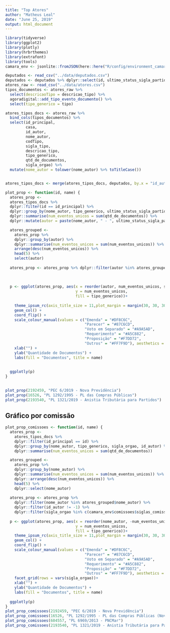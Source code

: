 ```yaml
---
title: "Top Atores"
author: "Matheus Leal"
date: "June 25, 2019"
output: html_document
---
```


```r
library(tidyverse)
library(ggplot2)
library(plotly)
library(hrbrthemes)
library(extrafont)
library(tools)
camara_env <- jsonlite::fromJSON(here::here("R/config/environment_camara.json"))

```

```r
deputados <- read_csv("../data/deputados.csv")
deputados <- deputados %>% dplyr::select(id, ultimo_status_sigla_partido, ultimo_status_sigla_uf)
atores_raw <- read_csv("../data/atores.csv")
tipos_documentos <- atores_raw %>%
  select(descricaoTipo = descricao_tipo) %>%
  agoradigital::add_tipo_evento_documento() %>% 
  select(tipo_generico = tipo)

atores_tipos_docs <- atores_raw %>% 
  bind_cols(tipos_documentos) %>% 
  select(id_principal, 
         casa, 
         id_autor, 
         nome_autor, 
         codTipo, 
         sigla_tipo, 
         descricao_tipo, 
         tipo_generico, 
         qtd_de_documentos,
         sigla_orgao) %>% 
  mutate(nome_autor = tolower(nome_autor) %>% toTitleCase())


atores_tipos_docs <- merge(atores_tipos_docs, deputados, by.x = "id_autor", by.y = "id")

```

```r
plot_prop <- function(id, name) {
  atores_prop <- 
  atores_tipos_docs %>% 
  dplyr::filter(id == id_principal) %>% 
  dplyr::group_by(nome_autor, tipo_generico, ultimo_status_sigla_partido, ultimo_status_sigla_uf) %>% 
  dplyr::summarise(num_eventos_unicos = sum(qtd_de_documentos)) %>% 
  dplyr::mutate(autor = paste(nome_autor, " - ", ultimo_status_sigla_partido, "/", ultimo_status_sigla_uf))

  atores_grouped <- 
    atores_prop %>% 
    dplyr::group_by(autor) %>% 
    dplyr::summarise(num_eventos_unicos = sum(num_eventos_unicos)) %>% 
    arrange(desc(num_eventos_unicos)) %>% 
    head(5) %>% 
    select(autor)
  
  atores_prop <- atores_prop %>% dplyr::filter(autor %in% atores_grouped$autor)
  
  
  
  p <- ggplot(atores_prop, aes(x = reorder(autor, num_eventos_unicos, sum),
                               y = num_eventos_unicos,
                               fill = tipo_generico))+
    
    theme_ipsum_rc(axis_title_size = 11,plot_margin = margin(30, 30, 30, 30)) +
    geom_col() + 
    coord_flip() +
    scale_colour_manual(values = c("Emenda" = "#DF8C6C",
                                   "Parecer" = "#87C6CD",
                                   "Voto em Separado" = "#A9A5AD", 
                                   "Requerimento" = "#A5C882",
                                   "Proposição" = "#F7DD72",
                                   "Outros" = "#FF7F9D"), aesthetics = "fill") +
    xlab("") +
    ylab("Quantidade de Documentos") +
    labs(fill = "Documentos", title = name)
    
  
  ggplotly(p)
}
  

```

```r
plot_prop(2192459, "PEC 6/2019 - Nova Previdência") 
plot_prop(16526, "PL 1292/1995 - PL das Compras Públicas")
plot_prop(2193540, "PL 1321/2019 - Anistia Tributária para Partidos")
```


## Gráfico por comissão
```r
plot_prop_comissoes <- function(id, name) {
  atores_prop <- 
    atores_tipos_docs %>% 
    dplyr::filter(id_principal == id) %>% 
    dplyr::group_by(nome_autor, tipo_generico, sigla_orgao, id_autor) %>% 
    dplyr::summarise(num_eventos_unicos = sum(qtd_de_documentos))

  atores_grouped <- 
    atores_prop %>% 
    dplyr::group_by(nome_autor) %>% 
    dplyr::summarise(num_eventos_unicos = sum(num_eventos_unicos)) %>% 
    dplyr::arrange(desc(num_eventos_unicos)) %>% 
    head(5) %>% 
    dplyr::select(nome_autor)
  
  atores_prop <- atores_prop %>%
    dplyr::filter(nome_autor %in% atores_grouped$nome_autor) %>% 
    dplyr::filter(id_autor != -1) %>% 
    dplyr::filter(sigla_orgao %in% c(camara_env$comissoes$siglas_comissoes, "PLEN"))
  
  p <- ggplot(atores_prop, aes(x = reorder(nome_autor, -num_eventos_unicos, sum),
                               y = num_eventos_unicos,
                               fill = tipo_generico))+
    theme_ipsum_rc(axis_title_size = 11,plot_margin = margin(30, 30, 30, 30)) +
    geom_col() + 
    coord_flip() +
    scale_colour_manual(values = c("Emenda" = "#DF8C6C",
                                   "Parecer" = "#87C6CD",
                                   "Voto em Separado" = "#A9A5AD", 
                                   "Requerimento" = "#A5C882",
                                   "Proposição" = "#F7DD72",
                                   "Outros" = "#FF7F9D"), aesthetics = "fill") +
    facet_grid(rows = vars(sigla_orgao))+
    xlab("") +
    ylab("Quantidade de Documentos") +
    labs(fill = "Documentos", title = name) 
  
  ggplotly(p)
}
plot_prop_comissoes(2192459, "PEC 6/2019 - Nova Previdência") 
plot_prop_comissoes(16526, "PL 1292/1995 - PL das Compras Públicas (Nova Lei de Licitações)")
plot_prop_comissoes(604557, "PL 6969/2013 - PNCMar")
plot_prop_comissoes(2193540, "PL 1321/2019 - Anistia Tributária para Partidos")
```

